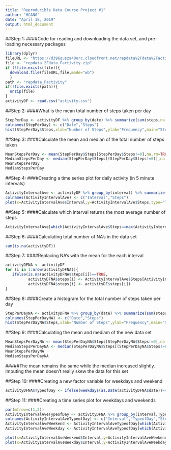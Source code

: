 ```yaml
---
title: "Reproducible Data Course Project #1"
author: "HCANG"
date: "April 18, 2019"
output: html_document
---
```


##Step 1:
####Code for reading and downloading the data set, and pre-loading necessary packages

```r
library(dplyr)
fileURL <- "https://d396qusza40orc.cloudfront.net/repdata%2Fdata%2Factivity.zip"
file <- "repdata_2Fdata_Factivity.zip"
if (!file.exists(file)){
  download.file(fileURL,file,mode="wb")
  }
path <- "repdata_Factivity"
if(!file.exists(path)){
  unzip(file)
}
activityDF <- read.csv("activity.csv")
```

##Step 2:
####What is the mean total number of steps taken per day
```r
StepPerDay <- activityDF %>% group_by(date) %>% summarize(sum(steps,na.rm=TRUE))
colnames(StepPerDay) <- c("Date","Steps")
hist(StepPerDay$Steps,xlab="Number of Steps",ylab="Frequency",main="Steps Per Day")
```

##Step 3:
####Calculate the mean and median of the total number of steps taken
```r
MeanStepsPerDay <- mean(StepPerDay$Steps[StepPerDay$Steps!=0],na.rm=TRUE)
MedianStepsPerDay <- median(StepPerDay$Steps[(StepPerDay$Steps!=0)],na.rm=TRUE)
MeanStepsPerDay
MedianStepsPerDay
```

##Step 4:
####Creating a time series plot for daily activity (in 5 minute intervals)
```r
ActivityIntervalAve <- activityDF %>% group_by(interval) %>% summarize(mean(steps,na.rm=TRUE))
colnames(ActivityIntervalAve) <- c("Interval","Steps")
plot(x=ActivityIntervalAve$Interval,y=ActivityIntervalAve$Steps,type="l",main="Average Daily Steps per Interval")
```

##Step 5:
####Calculate which interval returns the most average number of steps
```r
ActivityIntervalAve[which(ActivityIntervalAve$Steps==max(ActivityIntervalAve$Steps)),]
```

##Step 6:
####Calculating total number of NA's in the data set
```r
sum(is.na(activityDF))
```

##Step 7:
####Replacing NA's with the mean for the each interval
```r
activityDFNA <- activityDF
for (i in 1:nrow(activityDFNA)){
   ifelse(is.na(activityDFNA$steps[i])==TRUE,
          activityDFNA$steps[i] <- ActivityIntervalAve$Steps[ActivityIntervalAve$Interval==activityDFNA$interval[i]],
          activityDFNA$steps[i] <- activityDF$steps[i])
}
```

##Step 8:
####Create a histogram for the total number of steps taken per day
```r
StepPerDayNA <- activityDFNA %>% group_by(date) %>% summarize(sum(steps,na.rm=TRUE))
colnames(StepPerDayNA) <- c("Date","Steps")
hist(StepPerDayNA$Steps,xlab="Number of Steps",ylab="Frequency",main="Steps Per Day")
```

##Step 9:
####Calculating the mean and mediam of the new data set
```r
MeanStepsPerDayNA <- mean(StepPerDayNA$Steps[StepPerDayNA$Steps!=0],na.rm=TRUE)
MedianStepsPerDayNA <- median(StepPerDayNA$Steps[(StepPerDayNA$Steps!=0)],na.rm=TRUE)
MeanStepsPerDayNA
MedianStepsPerDayNA
```
#####The mean remains the same while the median increased slightly. Imputing the mean doesn't really skew the data for this set

##Step 10:
####Creating a new factor variable for weekdays and weekend
```r
activityDFNA$TypeofDay <- ifelse(weekdays(as.Date(activityDFNA$date))=="Saturday"|weekdays(as.Date(activityDFNA$date))=="Sunday","Weekend","Weekday")
```

##Step 11:
####Creating a time series plot for weekdays and weekends
```r
par(mfrow=c(1,2))
ActivityIntervalAveTypeofDay <- activityDFNA %>% group_by(interval,TypeofDay) %>% summarize(mean(steps,na.rm=TRUE))
colnames(ActivityIntervalAveTypeofDay) <- c("Interval","TypeofDay","Steps")
ActivityIntervalAveWeekend <- ActivityIntervalAveTypeofDay[which(ActivityIntervalAveTypeofDay$TypeofDay=="Weekend"),]
ActivityIntervalAveWeekday <- ActivityIntervalAveTypeofDay[which(ActivityIntervalAveTypeofDay$TypeofDay=="Weekday"),]

plot(x=ActivityIntervalAveWeekend$Interval,y=ActivityIntervalAveWeekend$Steps,type="l",main="Average Daily Steps (Weekend)",xlab="Interval",ylab="Steps")
plot(x=ActivityIntervalAveWeekday$Interval,y=ActivityIntervalAveWeekday$Steps,type="l",main="Average Daily Steps (Weekday)",xlab="Interval",ylab="Steps")
```

